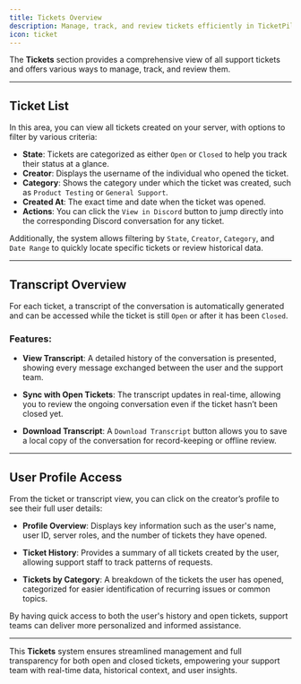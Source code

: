 ```yaml
---
title: Tickets Overview
description: Manage, track, and review tickets efficiently in TicketPilot.
icon: ticket
---
```


The **Tickets** section provides a comprehensive view of all support tickets and offers various ways to manage, track, and review them.

---

## Ticket List

In this area, you can view all tickets created on your server, with options to filter by various criteria:

- **State**: Tickets are categorized as either `Open` or `Closed` to help you track their status at a glance.
- **Creator**: Displays the username of the individual who opened the ticket.
- **Category**: Shows the category under which the ticket was created, such as `Product Testing` or `General Support`.
- **Created At**: The exact time and date when the ticket was opened.
- **Actions**: You can click the `View in Discord` button to jump directly into the corresponding Discord conversation for any ticket.

Additionally, the system allows filtering by `State`, `Creator`, `Category`, and `Date Range` to quickly locate specific tickets or review historical data.

---

## Transcript Overview

For each ticket, a transcript of the conversation is automatically generated and can be accessed while the ticket is still `Open` or after it has been `Closed`. 

### Features:

- **View Transcript**: A detailed history of the conversation is presented, showing every message exchanged between the user and the support team.
  
- **Sync with Open Tickets**: The transcript updates in real-time, allowing you to review the ongoing conversation even if the ticket hasn’t been closed yet.
  
- **Download Transcript**: A `Download Transcript` button allows you to save a local copy of the conversation for record-keeping or offline review.

---

## User Profile Access

From the ticket or transcript view, you can click on the creator’s profile to see their full user details:

- **Profile Overview**: Displays key information such as the user's name, user ID, server roles, and the number of tickets they have opened.
  
- **Ticket History**: Provides a summary of all tickets created by the user, allowing support staff to track patterns of requests.
  
- **Tickets by Category**: A breakdown of the tickets the user has opened, categorized for easier identification of recurring issues or common topics.

By having quick access to both the user's history and open tickets, support teams can deliver more personalized and informed assistance.

---

This **Tickets** system ensures streamlined management and full transparency for both open and closed tickets, empowering your support team with real-time data, historical context, and user insights.